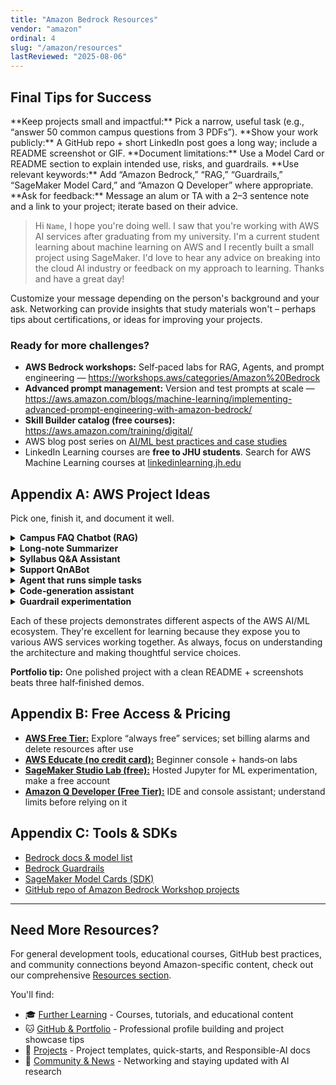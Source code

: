 ```yaml
---
title: "Amazon Bedrock Resources"
vendor: "amazon"
ordinal: 4
slug: "/amazon/resources"
lastReviewed: "2025-08-06"
---
```


## Final Tips for Success
<CheckList>
  <CheckListItem>**Keep projects small and impactful:** Pick a narrow, useful task (e.g., “answer 50 common campus questions from 3 PDFs”).</CheckListItem>
  <CheckListItem>**Show your work publicly:** A GitHub repo + short LinkedIn post goes a long way; include a README screenshot or GIF.</CheckListItem>
  <CheckListItem>**Document limitations:** Use a Model Card or README section to explain intended use, risks, and guardrails.</CheckListItem>
  <CheckListItem>**Use relevant keywords:** Add “Amazon Bedrock,” “RAG,” “Guardrails,” “SageMaker Model Card,” and “Amazon Q Developer” where appropriate.</CheckListItem>
  <CheckListItem>**Ask for feedback:** Message an alum or TA with a 2–3 sentence note and a link to your project; iterate based on their advice.</CheckListItem>
</CheckList>

> Hi ```Name```, I hope you're doing well. I saw that you're working with AWS AI services after graduating from my university. I'm a current student learning about machine learning on AWS and I recently built a small project using SageMaker. I'd love to hear any advice on breaking into the cloud AI industry or feedback on my approach to learning. Thanks and have a great day!

Customize your message depending on the person's background and your ask. Networking can provide insights that study materials won't – perhaps tips about certifications, or ideas for improving your projects.

### Ready for more challenges?
* **AWS Bedrock workshops:** Self‑paced labs for RAG, Agents, and prompt engineering — https://workshops.aws/categories/Amazon%20Bedrock  
* **Advanced prompt management:** Version and test prompts at scale — https://aws.amazon.com/blogs/machine-learning/implementing-advanced-prompt-engineering-with-amazon-bedrock/  
* **Skill Builder catalog (free courses):** https://aws.amazon.com/training/digital/
* AWS blog post series on [AI/ML best practices and case studies](https://aws.amazon.com/blogs/machine-learning/)
* LinkedIn Learning courses are **free to JHU students**. Search for AWS Machine Learning courses at [linkedinlearning.jh.edu](https://linkedinlearning.jh.edu)

## Appendix A: AWS Project Ideas
Pick one, finish it, and document it well.

<details>
<summary><strong>Campus FAQ Chatbot (RAG)</strong></summary>

Create a Knowledge Base with a handful of campus PDFs and a website crawl; build a small web UI. 

**Resources:** [Workshop](https://workshops.aws/card/bedrock), [Blog](https://aws.amazon.com/blogs/machine-learning/build-a-contextual-chatbot-application-using-knowledge-bases-for-amazon-bedrock/)
</details>

<details>
<summary><strong>Long‑note Summarizer</strong></summary>

Summarize lecture notes with citations back to source paragraphs. Try multiple models via Bedrock to compare styles.
</details>

<details>
<summary><strong>Syllabus Q&A Assistant</strong></summary>

Answer questions about due dates and policies by grounding to a course syllabus; include a "Show sources" toggle.
</details>

<details>
<summary><strong>Support QnABot</strong></summary>

Start from the [AWS Solution and swap in Bedrock for answers](https://aws.amazon.com/solutions/implementations/qnabot-on-aws/).
</details>

<details>
<summary><strong>Agent that runs simple tasks</strong></summary>

Use an Agent for Bedrock to call a weather or calendar API and return structured JSON back to your app.
</details>

<details>
<summary><strong>Code‑generation assistant</strong></summary>

Experiment with Bedrock models capable of code generation. Build an agent that generates boilerplate code, then use guardrails to filter unsafe output.
</details>

<details>
<summary><strong>Guardrail experimentation</strong></summary>

Set up a guardrail using Amazon Bedrock Guardrails and test the different policies. Create content‑filter and prompt‑attack policies, define denied topics and word filters, and test with sample prompts.
</details>

Each of these projects demonstrates different aspects of the AWS AI/ML ecosystem. They're excellent for learning because they expose you to various AWS services working together. As always, focus on understanding the architecture and making thoughtful service choices.

<div className="bg-blue-50 rounded-lg p-6">
    <strong>Portfolio tip:</strong> One polished project with a clean README + screenshots beats three half‑finished demos.
</div>

## Appendix B: Free Access & Pricing
* **[AWS Free Tier:](https://aws.amazon.com/free/)** Explore “always free” services; set billing alarms and delete resources after use
* **[AWS Educate (no credit card):](https://aws.amazon.com/education/awseducate/  )** Beginner console + hands‑on labs
* **[SageMaker Studio Lab (free):](https://studiolab.sagemaker.aws/)** Hosted Jupyter for ML experimentation, make a free account
* **[Amazon Q Developer (Free Tier):](https://aws.amazon.com/q/developer/pricing/)** IDE and console assistant; understand limits before relying on it

## Appendix C: Tools & SDKs
* [Bedrock docs & model list](https://aws.amazon.com/documentation-overview/bedrock/  )
* [Bedrock Guardrails](https://docs.aws.amazon.com/bedrock/latest/userguide/guardrails.html)
* [SageMaker Model Cards (SDK)](https://sagemaker.readthedocs.io/en/stable/api/governance/model_card.html)
* [GitHub repo of Amazon Bedrock Workshop projects](https://github.com/aws-samples/amazon-bedrock-workshop)

---

## Need More Resources?

For general development tools, educational courses, GitHub best practices, and community connections beyond Amazon-specific content, check out our comprehensive [Resources section](/aideveloperguide/resources).

You'll find:
- 🎓 [Further Learning](/aideveloperguide/resources/learning) - Courses, tutorials, and educational content
- 🐱 [GitHub & Portfolio](/aideveloperguide/resources/github) - Professional profile building and project showcase tips  
- 🧩 [Projects](/aideveloperguide/resources/projects) - Project templates, quick-starts, and Responsible-AI docs
- 👥 [Community & News](/aideveloperguide/resources/community) - Networking and staying updated with AI research
